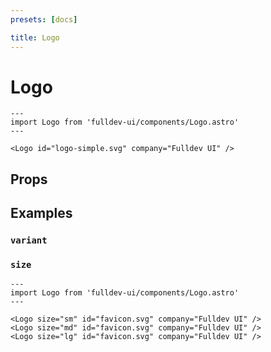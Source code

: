 ```yaml
---
presets: [docs]

title: Logo
---
```


# Logo


```astro live
---
import Logo from 'fulldev-ui/components/Logo.astro'
---

<Logo id="logo-simple.svg" company="Fulldev UI" />
```

## Props

<PropsTable />

## Examples

### `variant`

### `size`

```astro live
---
import Logo from 'fulldev-ui/components/Logo.astro'
---

<Logo size="sm" id="favicon.svg" company="Fulldev UI" />
<Logo size="md" id="favicon.svg" company="Fulldev UI" />
<Logo size="lg" id="favicon.svg" company="Fulldev UI" />
```
